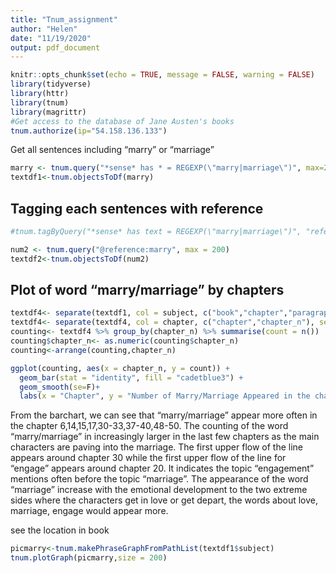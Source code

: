 ```yaml
---
title: "Tnum_assignment"
author: "Helen"
date: "11/19/2020"
output: pdf_document
---
```


```r
knitr::opts_chunk$set(echo = TRUE, message = FALSE, warning = FALSE)
library(tidyverse)
library(httr)
library(tnum)
library(magrittr)
#Get access to the database of Jane Austen's books
tnum.authorize(ip="54.158.136.133") 
```


Get all sentences including "marry" or "marriage"
```r
marry <- tnum.query("*sense* has * = REGEXP(\"marry|marriage\")", max=200)
textdf1<-tnum.objectsToDf(marry)
```

## Tagging each sentences with reference

```r
#tnum.tagByQuery("*sense* has text = REGEXP(\"marry|marriage\")", "reference:marry|marriage")
```

```r
num2 <- tnum.query("@reference:marry", max = 200)
textdf2<-tnum.objectsToDf(num2)
```

## Plot of word "marry/marriage" by chapters

```r
textdf4<- separate(textdf1, col = subject, c("book","chapter","paragraph","sentence"), sep = "/", remove = FALSE)
textdf4<- separate(textdf4, col = chapter, c("chapter","chapter_n"), sep = "-", remove = FALSE)
counting<- textdf4 %>% group_by(chapter_n) %>% summarise(count = n())
counting$chapter_n<- as.numeric(counting$chapter_n)
counting<-arrange(counting,chapter_n)

ggplot(counting, aes(x = chapter_n, y = count)) +
  geom_bar(stat = "identity", fill = "cadetblue3") +
  geom_smooth(se=F)+
  labs(x = "Chapter", y = "Number of Marry/Marriage Appeared in the chapter", title = "Appearance of Marry/Marriage in each Chapter")
```
From the barchart, we can see that "marry/marriage" appear more often in the chapter 6,14,15,17,30-33,37-40,48-50.
The counting of the word "marry/marriage" in increasingly larger in the last few chapters as the main characters are paving into the marriage.
The first upper flow of the line appears around chapter 30 while the first upper flow of the line for "engage" appears around chapter 20.
It indicates the topic "engagement" mentions often before the topic "marriage".
The appearance of the word "marriage" increase with the emotional development to the two extreme sides where the characters get in love or get depart, the words about love, marriage, engage would appear more.




see the location in book
```r
picmarry<-tnum.makePhraseGraphFromPathList(textdf1$subject)
tnum.plotGraph(picmarry,size = 200)
```
